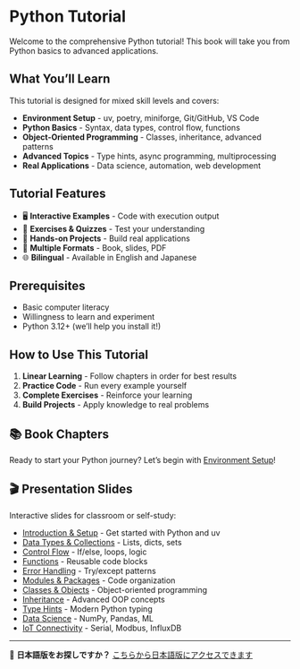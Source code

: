 # Python Tutorial {.unnumbered}

Welcome to the comprehensive Python tutorial! This book will take you from Python basics to advanced applications.

## What You'll Learn

This tutorial is designed for mixed skill levels and covers:

- **Environment Setup** - uv, poetry, miniforge, Git/GitHub, VS Code
- **Python Basics** - Syntax, data types, control flow, functions  
- **Object-Oriented Programming** - Classes, inheritance, advanced patterns
- **Advanced Topics** - Type hints, async programming, multiprocessing
- **Real Applications** - Data science, automation, web development

## Tutorial Features

- 🖥️ **Interactive Examples** - Code with execution output
- 📝 **Exercises & Quizzes** - Test your understanding
- 🚀 **Hands-on Projects** - Build real applications
- 🎯 **Multiple Formats** - Book, slides, PDF
- 🌐 **Bilingual** - Available in English and Japanese

## Prerequisites

- Basic computer literacy
- Willingness to learn and experiment
- Python 3.12+ (we'll help you install it!)

## How to Use This Tutorial

1. **Linear Learning** - Follow chapters in order for best results
2. **Practice Code** - Run every example yourself
3. **Complete Exercises** - Reinforce your learning
4. **Build Projects** - Apply knowledge to real problems

## 📚 Book Chapters

Ready to start your Python journey? Let's begin with [Environment Setup](book/01-setup.qmd)!

## 🎬 Presentation Slides

Interactive slides for classroom or self-study:

- [Introduction & Setup](slides/01-intro.html) - Get started with Python and uv
- [Data Types & Collections](slides/02-data-types.html) - Lists, dicts, sets
- [Control Flow](slides/03-control-flow.html) - If/else, loops, logic
- [Functions](slides/04-functions.html) - Reusable code blocks
- [Error Handling](slides/05-error-handling.html) - Try/except patterns
- [Modules & Packages](slides/06-modules.html) - Code organization
- [Classes & Objects](slides/07-classes.html) - Object-oriented programming
- [Inheritance](slides/08-inheritance.html) - Advanced OOP concepts
- [Type Hints](slides/09-type-hints.html) - Modern Python typing
- [Data Science](slides/12-data-science.html) - NumPy, Pandas, ML
- [IoT Connectivity](slides/14-iot-connectivity.html) - Serial, Modbus, InfluxDB

---

🎌 **日本語版をお探しですか？** [こちらから日本語版にアクセスできます](../ja/index.html)